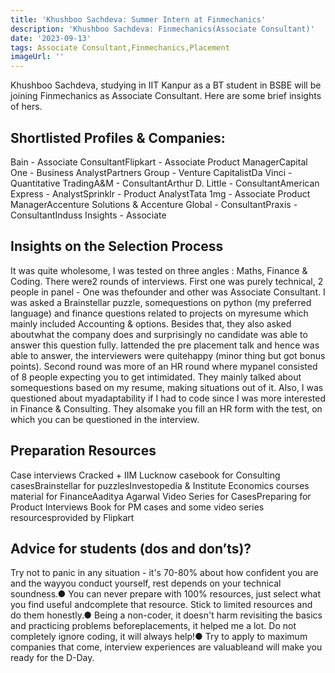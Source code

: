 ```yaml
---
title: 'Khushboo Sachdeva: Summer Intern at Finmechanics'
description: 'Khushboo Sachdeva: Finmechanics(Associate Consultant)'
date: '2023-09-13'
tags: Associate Consultant,Finmechanics,Placement
imageUrl: ''
---
```


Khushboo Sachdeva, studying in IIT Kanpur as a BT  student in BSBE will be joining Finmechanics as Associate Consultant. Here are some brief insights of hers.

## Shortlisted Profiles & Companies:
Bain - Associate ConsultantFlipkart - Associate Product ManagerCapital One - Business AnalystPartners Group - Venture CapitalistDa Vinci - Quantitative TradingA&M - ConsultantArthur D. Little - ConsultantAmerican Express - AnalystSprinklr - Product AnalystTata 1mg - Associate Product ManagerAccenture Solutions & Accenture Global - ConsultantPraxis - ConsultantInduss Insights - Associate

## Insights on the Selection Process
It was quite wholesome, I was tested on three angles : Maths, Finance & Coding. There were2 rounds of interviews. First one was purely technical, 2 people in panel - One was thefounder and other was Associate Consultant. I was asked a Brainstellar puzzle, somequestions on python (my preferred language) and finance questions related to projects on myresume which mainly included Accounting & options. Besides that, they also asked aboutwhat the company does and surprisingly no candidate was able to answer this question fully. Iattended the pre placement talk and hence was able to answer, the interviewers were quitehappy (minor thing but got bonus points). Second round was more of an HR round where mypanel consisted of 8 people expecting you to get intimidated. They mainly talked about somequestions based on my resume, making situations out of it. Also, I was questioned about myadaptability if I had to code since I was more interested in Finance & Consulting. They alsomake you fill an HR form with the test, on which you can be questioned in the interview.

##  Preparation Resources
Case interviews Cracked + IIM Lucknow casebook for Consulting casesBrainstellar for puzzlesInvestopedia & Institute Economics courses material for FinanceAaditya Agarwal Video Series for CasesPreparing for Product Interviews Book for PM cases and some video series resourcesprovided by Flipkart

## Advice for students (dos and don’ts)? 
Try not to panic in any situation - it's 70-80% about how confident you are and the wayyou conduct yourself, rest depends on your technical soundness.● You can never prepare with 100% resources, just select what you find useful andcomplete that resource. Stick to limited resources and do them honestly.● Being a non-coder, it doesn't harm revisiting the basics and practicing problems beforeplacements, it helped me a lot. Do not completely ignore coding, it will always help!● Try to apply to maximum companies that come, interview experiences are valuableand will make you ready for the D-Day.

